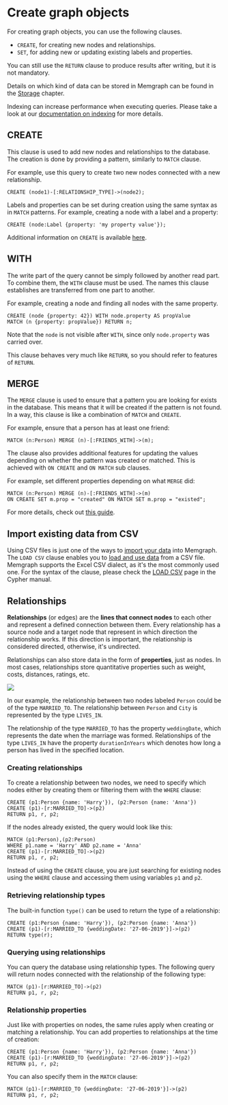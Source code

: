 
# Create graph objects

For creating graph objects, you can use the following clauses.

- `CREATE`, for creating new nodes and relationships.
- `SET`, for adding new or updating existing labels and properties.

You can still use the `RETURN` clause to produce results after writing, but it
is not mandatory.

Details on which kind of data can be stored in Memgraph can be found in the
[Storage](/fundamentals/storage-memory-usage) chapter.

<Callout type="info">

Indexing can increase performance when executing queries. Please take a look at
our [documentation on indexing](/fundamentals/indexes) for
more details.

</Callout>

## CREATE

This clause is used to add new nodes and relationships to the database. The creation is
done by providing a pattern, similarly to `MATCH` clause.

For example, use this query to create two new nodes connected with a new relationship.

```cypher
CREATE (node1)-[:RELATIONSHIP_TYPE]->(node2);
```

Labels and properties can be set during creation using the same syntax as in
`MATCH` patterns. For example, creating a node with a label and a property:

```cypher
CREATE (node:Label {property: 'my property value'});
```

Additional information on `CREATE` is available [here](/querying/clauses/create).

## WITH

The write part of the query cannot be simply followed by another read part. To
combine them, the `WITH` clause must be used. The names this clause establishes
are transferred from one part to another.

For example, creating a node and finding all nodes with the same property.

```cypher
CREATE (node {property: 42}) WITH node.property AS propValue
MATCH (n {property: propValue}) RETURN n;
```

Note that the `node` is not visible after `WITH`, since only `node.property` was
carried over.

This clause behaves very much like `RETURN`, so you should refer to features of
`RETURN`.

## MERGE

The `MERGE` clause is used to ensure that a pattern you are looking for exists
in the database. This means that it will be created if the pattern is not found.
In a way, this clause is like a combination of `MATCH` and `CREATE`.

For example, ensure that a person has at least one friend:

```cypher
MATCH (n:Person) MERGE (n)-[:FRIENDS_WITH]->(m);
```

The clause also provides additional features for updating the values depending
on whether the pattern was created or matched. This is achieved with `ON CREATE`
and `ON MATCH` sub clauses.

For example, set different properties depending on what `MERGE` did:

```cypher
MATCH (n:Person) MERGE (n)-[:FRIENDS_WITH]->(m)
ON CREATE SET m.prop = "created" ON MATCH SET m.prop = "existed";
```

For more details, check out [this guide](/querying/clauses/merge).

## Import existing data from CSV

Using CSV files is just one of the ways to [import your
data](/data-migration) into Memgraph. The `LOAD CSV` clause enables
you to [load and use data](/data-migration/csv) from a
CSV file. Memgraph supports the Excel CSV dialect, as it's the most commonly
used one. For the syntax of the clause, please check the [LOAD
CSV](/data-migration/csv) page in the Cypher manual.

## Relationships

**Relationships** (or edges) are the **lines that connect nodes** to each other
and represent a defined connection between them. Every relationship has a source
node and a target node that represent in which direction the relationship works.
If this direction is important, the relationship is considered directed,
otherwise, it's undirected.

Relationships can also store data in the form of **properties**, just as nodes.
In most cases, relationships store quantitative properties such as weight,
costs, distances, ratings, etc.

![](/pages/querying/connecting-nodes/connecting-nodes.png)

In our example, the relationship between two nodes labeled `Person` could be of
the type `MARRIED_TO`. The relationship between `Person` and `City` is
represented by the type `LIVES_IN`.

The relationship of the type `MARRIED_TO` has the property `weddingDate`, which
represents the date when the marriage was formed. Relationships of the type
`LIVES_IN` have the property `durationInYears` which denotes how long a person
has lived in the specified location.

### Creating relationships

To create a relationship between two nodes, we need to specify which nodes
either by creating them or filtering them with the `WHERE` clause:

```cypher
CREATE (p1:Person {name: 'Harry'}), (p2:Person {name: 'Anna'})
CREATE (p1)-[r:MARRIED_TO]->(p2)
RETURN p1, r, p2;
```

If the nodes already existed, the query would look like this:

```cypher
MATCH (p1:Person),(p2:Person)
WHERE p1.name = 'Harry' AND p2.name = 'Anna'
CREATE (p1)-[r:MARRIED_TO]->(p2)
RETURN p1, r, p2;
```

Instead of using the `CREATE` clause, you are just searching for existing nodes
using the `WHERE` clause and accessing them using variables `p1` and `p2`.

### Retrieving relationship types

The built-in function `type()` can be used to return the type of a relationship:

```cypher
CREATE (p1:Person {name: 'Harry'}), (p2:Person {name: 'Anna'})
CREATE (p1)-[r:MARRIED_TO {weddingDate: '27-06-2019'}]->(p2)
RETURN type(r);
```

### Querying using relationships

You can query the database using relationship types. The following query will
return nodes connected with the relationship of the following type:

```cypher
MATCH (p1)-[r:MARRIED_TO]->(p2)
RETURN p1, r, p2;
```

### Relationship properties

Just like with properties on nodes, the same rules apply when creating or
matching a relationship. You can add properties to relationships at the time of
creation:

```cypher
CREATE (p1:Person {name: 'Harry'}), (p2:Person {name: 'Anna'})
CREATE (p1)-[r:MARRIED_TO {weddingDate: '27-06-2019'}]->(p2)
RETURN p1, r, p2;
```

You can also specify them in the `MATCH` clause:

```cypher
MATCH (p1)-[r:MARRIED_TO {weddingDate: '27-06-2019'}]->(p2)
RETURN p1, r, p2;
```